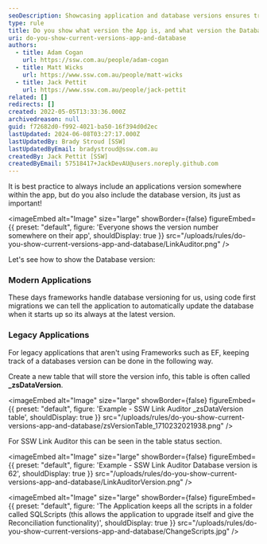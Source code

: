 ```yaml
---
seoDescription: Showcasing application and database versions ensures transparency and facilitates updates, while modern frameworks handle versioning through code-first migrations.
type: rule
title: Do you show what version the App is, and what version the Database is?
uri: do-you-show-current-versions-app-and-database
authors:
  - title: Adam Cogan
    url: https://ssw.com.au/people/adam-cogan
  - title: Matt Wicks
    url: https://www.ssw.com.au/people/matt-wicks
  - title: Jack Pettit
    url: https://www.ssw.com.au/people/jack-pettit
related: []
redirects: []
created: 2022-05-05T13:33:36.000Z
archivedreason: null
guid: f72682d0-f992-4021-ba50-16f394d0d2ec
lastUpdated: 2024-06-08T03:27:17.000Z
lastUpdatedBy: Brady Stroud [SSW]
lastUpdatedByEmail: bradystroud@ssw.com.au
createdBy: Jack Pettit [SSW]
createdByEmail: 57518417+JackDevAU@users.noreply.github.com
---
```


It is best practice to always include an applications version somewhere within the app, but do you also include the database version, its just as important!


<imageEmbed
  alt="Image"
  size="large"
  showBorder={false}
  figureEmbed={{
    preset: "default",
    figure: 'Everyone shows the version number somewhere on their app',
    shouldDisplay: true
  }}
  src="/uploads/rules/do-you-show-current-versions-app-and-database/LinkAuditor.png"
/>

Let's see how to show the Database version:
### Modern Applications

These days frameworks handle database versioning for us, using code first migrations we can tell the application to automatically update the database when it starts up so its always at the latest version.

### Legacy Applications

For legacy applications that aren't using Frameworks such as EF, keeping track of a databases version can be done in the following way.

Create a new table that will store the version info, this table is often called **\_zsDataVersion**.

<imageEmbed
  alt="Image"
  size="large"
  showBorder={false}
  figureEmbed={{
    preset: "default",
    figure: 'Example - SSW Link Auditor _zsDataVersion table',
    shouldDisplay: true
  }}
  src="/uploads/rules/do-you-show-current-versions-app-and-database/zsVersionTable_1710232021938.png"
/>

For SSW Link Auditor this can be seen in the table status section.

<imageEmbed
  alt="Image"
  size="large"
  showBorder={false}
  figureEmbed={{
    preset: "default",
    figure: 'Example - SSW Link Auditor Database version is 62',
    shouldDisplay: true
  }}
  src="/uploads/rules/do-you-show-current-versions-app-and-database/LinkAuditorVersion.png"
/>


<imageEmbed
  alt="Image"
  size="large"
  showBorder={false}
  figureEmbed={{
    preset: "default",
    figure: 'The Application keeps all the scripts in a folder called SQLScripts (this allows the application to upgrade itself and give the Reconciliation functionality)',
    shouldDisplay: true
  }}
  src="/uploads/rules/do-you-show-current-versions-app-and-database/ChangeScripts.jpg"
/>

